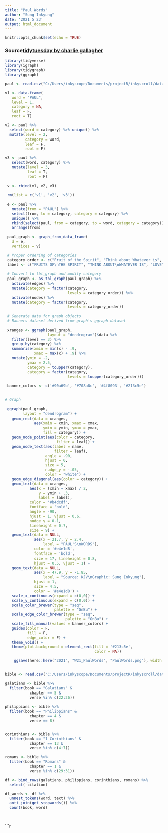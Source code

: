 ```yaml
---
title: "Paul Words"
author: "Sung Inkyung"
date: '2021 5 23'
output: html_document
---
```


```r
knitr::opts_chunk$set(echo = TRUE)
```
### Source[tidytuesday by charlie gallagher](https://github.com/charlie-gallagher/tidy-tuesday/blob/master/women_of_2020/women.R)
```r
library(tidyverse)
library(igraph)
library(tidygraph)
library(ggraph)

```


```r
paul <- read.csv("C:/Users/inkyscope/Documents/projectR/inkyscroll/data/paul.csv") 

v1 <- data.frame(
   word = "PAUL",
   level = 1,
   category = NA,
   leaf = F,
   root = T) 

v2 <- paul %>% 
  select(word = category) %>% unique() %>% 
  mutate(level = 2, 
         category = word, 
         leaf = F,
         root = F)

v3 <- paul %>% 
   select(word, category) %>% 
   mutate(level = 3,
          leaf = T,
          root = F)
 
 v <- rbind(v1, v2, v3)
 
 rm(list = c('v1', 'v2', 'v3'))
 
 e <- paul %>% 
   mutate(from = "PAUL") %>% 
   select(from, to = category, category = category) %>% 
   unique() %>% 
   rbind(select(paul, from = category, to = word, category = category)) %>% 
   arrange(from)
 
 paul_graph <- graph_from_data_frame(
   d = e,
   vertices = v)
```


```r
 # Proper ordering of categories
 category_order <- c("Fruit_of_the_Spirit", "Think_about_Whatever_is", "Love", "The_Wicked")
 label <- c("FRUITS OF\nTHE SPIRIT", "THINK ABOUT\nWHATEVER IS", "LOVE", "The WICKED")
 
 # Convert to tbl_graph and modify category
 paul_graph <- as_tbl_graph(paul_graph) %>% 
   activate(edges) %>% 
   mutate(category = factor(category, 
                            levels = category_order)) %>% 
   activate(nodes) %>% 
   mutate(category = factor(category,
                            levels = category_order))
 
 # Generate data for graph objects
 # Banners dataset derived from graph's ggraph dataset
 
 xranges <- ggraph(paul_graph, 
                   layout = "dendrogram")$data %>% 
   filter(level == 3) %>% 
   group_by(category) %>% 
   summarise(xmin = min(x) - .9,
             xmax = max(x) + .9) %>% 
   mutate(ymin = -2,
          ymax = 2.5, 
          category = toupper(category),
          category = factor(category,
                            levels = toupper(category_order)))
 
 banner_colors <- c('#90a69b', '#708a8c', '#4f8093', '#213c5e')
 
```


```r
# Graph
 
 ggraph(paul_graph, 
        layout = "dendrogram") +
   geom_rect(data = xranges,
             aes(xmin = xmin, xmax = xmax,
                 ymin = ymin, ymax = ymax,
                 fill = category)) +
   geom_node_point(aes(color = category,
                       filter = leaf)) +
   geom_node_text(aes(label = name, 
                      filter = leaf),
                  angle = -90, 
                  hjust = 0,
                  size = 5, 
                  nudge_y = -.05,
                  color = "white") +
   geom_edge_diagonal(aes(color = category)) +
   geom_text(data = xranges,
           aes(x = (xmin + xmax) / 2,
               y = ymin + .3, 
               label = label),
           color = '#b4dcdf', 
           fontface = 'bold', 
           angle = -90, 
           hjust = 1, vjust = 0.6, 
           nudge_y = 0.1, 
           lineheight = 0.7,
           size = 9) +
   geom_text(data = NULL, 
             aes(x = 21.7, y = 2.4, 
                 label = "PAUL'S\nWORDS"),
             color = '#e4e1d8',
             fontface = 'bold',
             size = 17, lineheight = 0.8, 
             hjust = 0.5, vjust = 1) +
   geom_text(data = NULL, 
             aes(x = 47.9, y = -1.85, 
                 label = "Source: KJV\nGraphic: Sung Inkyung"),
             hjust = 1, 
             size = 4.5, 
             color = '#e4e1d8') +
   scale_x_continuous(expand = c(0,0)) + 
   scale_y_continuous(expand = c(0,0)) +
   scale_color_brewer(type = "seq", 
                      palette = "GnBu") +
   scale_edge_color_brewer(type = "seq",
                           palette = "GnBu") + 
   scale_fill_manual(values = banner_colors) +  
   guides(color = F, 
          fill = F, 
          edge_color = F) +
   theme_void() + 
   theme(plot.background = element_rect(fill = '#213c5e', 
                                        color = NA))

    ggsave(here::here("2021", "W21_PaulWords", "PaulWords.png"), width = 30, height = 38, units = "cm")
    
```



```r
bible <- read.csv("C:/Users/inkyscope/Documents/projectR/inkyscroll/data/bible_kjv_new.csv")

galatians <- bible %>%
  filter(book == "Galatians" &
           chapter == 5 &
           verse %in% c(22:26))

philippians <- bible %>%
  filter(book == "Philippians" &
           chapter == 4 &
           verse == 8)


corinthians <- bible %>%
  filter(book == "1 Corinthians" &
           chapter == 13 &
           verse %in% c(4:7))

romans <- bible %>%
  filter(book == "Romans" &
           chapter == 1 &
           verse %in% c(29:31))

df <- bind_rows(galatians, philippians, corinthians, romans) %>%
  select(-citation)

df_words <- df %>%
  unnest_tokens(word, text) %>%
  anti_join(get_stopwords()) %>%
  count(book, word)




```



```r
